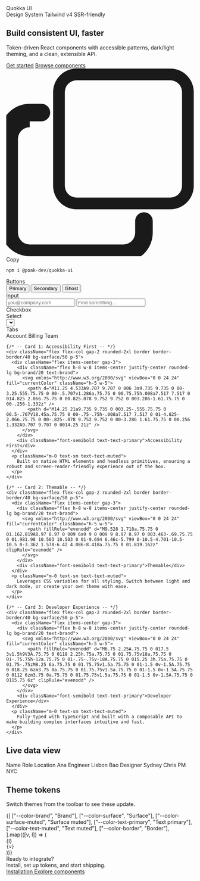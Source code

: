 

<Meta title="Introduction/Welcome" />

<section className="relative isolate overflow-hidden rounded-3xl border border-border/40 bg-surface p-10 shadow-sm">
  <div className="pointer-events-none absolute -inset-24 -z-10 blur-3xl opacity-70" style={{background:'radial-gradient(1200px 400px at 10% 10%, color-mix(in oklab, var(--color-brand), white 70%) 0%, transparent 60%), radial-gradient(800px 300px at 95% 0%, color-mix(in oklab, var(--color-brand), black 72%) 0%, transparent 60%)'}} />
  <div>Quokka UI</div>
  <div className="grid items-center gap-10 lg:grid-cols-2">
    <div className="space-y-5">
      <div className="inline-flex items-center gap-2 rounded-full border border-border/40 bg-surface-muted/60 px-3 py-1 text-xs text-text-muted">
        <span>Design System</span>
        <span className="h-1 w-1 rounded-full bg-border" />
        <span>Tailwind v4</span>
        <span className="h-1 w-1 rounded-full bg-border" />
        <span>SSR-friendly</span>
      </div>
      <h1 className="m-0 text-4xl font-extrabold leading-tight tracking-tight text-text-primary sm:text-5xl">
        Build consistent UI, <span className="bg-clip-text text-transparent" style={{backgroundImage:'linear-gradient(90deg, var(--color-text-primary), color-mix(in oklab, var(--color-brand), white 10%))'}}>faster</span>
      </h1>
      <p className="m-0 max-w-[60ch] text-lg text-text-muted">
        Token-driven React components with accessible patterns, dark/light theming, and a clean, extensible API.
      </p>
      <div className="flex flex-col gap-6 pt-2">
      <div className="flex flex-wrap items-center gap-3 pt-2">
  <a className="inline-flex items-center rounded-lg bg-brand px-5 py-3 text-base font-medium text-on-brand shadow-sm !text-black transition-transform hover:scale-105" href="/?path=/docs/introduction-installation--docs">Get started</a>
  <a className="inline-flex items-center rounded-lg border border-border/60 bg-surface-muted/60 px-5 py-3 text-base font-medium !text-black transition-colors hover:bg-surface" href="/?path=/docs/components-button--docs">Browse components</a>
</div>
      <div className="relative max-w-lg overflow-hidden rounded-xl bg-green-100 p-4 pt-8 shadow-lg mt-6">
        <div className="absolute top-3 left-4 flex gap-1.5">
          <div className="h-2.5 w-2.5 rounded-full bg-red-400"></div>
          <div className="h-2.5 w-2.5 rounded-full bg-gray-300"></div>
          <div className="h-2.5 w-2.5 rounded-full bg-green-600"></div>
        </div>
        <div className="absolute top-2 right-2 flex cursor-pointer items-center gap-1 rounded-md bg-white-100 px-2 py-1 text-xs text-[#9095A1]">
          <svg xmlns="http://www.w3.org/2000/svg" viewBox="0 0 16 16" fill="currentColor" className="w-3 h-3"><path fillRule="evenodd" d="M4 2a2 2 0 0 1 2-2h8a2 2 0 0 1 2 2v8a2 2 0 0 1-2 2H6a2 2 0 0 1-2-2V2Zm2-1a1 1 0 0 0-1 1v8a1 1 0 0 0 1 1h8a1 1 0 0 0 1-1V2a1 1 0 0 0-1-1H6ZM2 5a1 1 0 0 0-1 1v8a1 1 0 0 0 1 1h8a1 1 0 0 0 1-1v-1a.75.75 0 0 1 1.5 0v1A2.5 2.5 0 0 1 11.5 16H2A2.5 2.5 0 0 1-.5 13.5v-8A2.5 2.5 0 0 1 2 3h1a.75.75 0 0 1 0 1.5H2Z" clipRule="evenodd" /></svg>
          Copy
        </div>
        <pre className="m-0 text-[#E6EDF3]"><code>npm i @poak-dev/quokka-ui</code></pre>
      </div>
    </div>
</div>
    <div className="rounded-2xl border border-border/40 bg-surface p-6 shadow-sm">
      <div className="grid gap-4">
        <div className="relative overflow-hidden rounded-xl border border-border/40 bg-surface p-4 glow-card">
          <div className="mb-2 text-sm font-medium text-text-primary">Buttons</div>
          <div className="flex flex-wrap gap-2">
            <Button intent="primary">Primary</Button>
            <Button intent="secondary">Secondary</Button>
            <Button intent="ghost">Ghost</Button>
          </div>
        </div>
        <div className="grid gap-4 md:grid-cols-2">
          <div className="relative overflow-hidden rounded-xl border border-border/40 bg-surface p-4 glow-card">
            <div className="mb-2 text-sm font-medium text-text-primary">Input</div>
            <div className="space-y-3">
              <Input aria-label="Email" label="Email" placeholder="you@company.com" />
              <Input aria-label="Search" variant="subtle" label="Search" placeholder="Find something…" />
            </div>
          </div>
          <div className="relative overflow-hidden rounded-xl border border-border/40 bg-surface p-4 glow-card">
            <div className="mb-2 text-sm font-medium text-text-primary" >Checkbox</div>
            <div className="flex flex-col gap-3 space-y-2">
              <Checkbox label="Notify me" />
              <Checkbox label="Subscribe to newsletter" helperText="No spam, unsubscribe anytime." />
            </div>
          </div>
        </div>
        <div className="grid gap-4 md:grid-cols-2">
          <div className="relative overflow-hidden rounded-xl border border-border/40 bg-surface p-4 glow-card">
            <div className="mb-2 text-sm font-medium text-text-primary">Select</div>
            <div>
              <Select defaultValue="apple">
                <Select.Item value="apple">Apple</Select.Item>
                <Select.Item value="orange">Orange</Select.Item>
                <Select.Item value="banana">Banana</Select.Item>
              </Select>
            </div>
          </div>
          <div className="relative overflow-hidden rounded-xl border border-border/40 bg-surface p-4 glow-card">
            <div className="mb-2 text-sm font-medium text-text-primary">Tabs</div>
            <Tabs defaultValue="account">
              <Tabs.List>
                <Tabs.Trigger value="account">Account</Tabs.Trigger>
                <Tabs.Trigger value="billing">Billing</Tabs.Trigger>
                <Tabs.Trigger value="team">Team</Tabs.Trigger>
              </Tabs.List>
            </Tabs>
          </div>
        </div>
      </div>
    </div>

  </div>
</section>

<section className="relative mt-12 overflow-hidden rounded-3xl p-px">
  <div className="absolute inset-0 -z-10 feature-glow" />
  <div className="grid gap-4 rounded-3xl bg-surface/80 p-8 backdrop-blur-sm md:grid-cols-3">

    {/* -- Card 1: Accessibility First -- */}
    <div className="flex flex-col gap-2 rounded-2xl border border-border/40 bg-surface/50 p-5">
      <div className="flex items-center gap-3">
        <div className="flex h-8 w-8 items-center justify-center rounded-lg bg-brand/20 text-brand">
          <svg xmlns="http://www.w3.org/2000/svg" viewBox="0 0 24 24" fill="currentColor" className="h-5 w-5">
            <path d="M11.25 4.533A9.707 9.707 0 006 3a9.735 9.735 0 00-3.25.555.75.75 0 00-.5.707v1.286a.75.75 0 00.75.75h.008a7.517 7.517 0 014.825 2.066.75.75 0 00.825.078 9.752 9.752 0 003.286-1.61.75.75 0 00-.256-1.332z" />
            <path d="M14.25 21a9.735 9.735 0 003.25-.555.75.75 0 00.5-.707V18.45a.75.75 0 00-.75-.75h-.008a7.517 7.517 0 01-4.825-2.066.75.75 0 00-.825-.078 9.752 9.752 0 00-3.286 1.61.75.75 0 00.256 1.332A9.707 9.707 0 0014.25 21z" />
          </svg>
        </div>
        <div className="font-semibold text-text-primary">Accessibility First</div>
      </div>
      <p className="m-0 text-sm text-text-muted">
        Built on native HTML elements and headless primitives, ensuring a robust and screen-reader-friendly experience out of the box.
      </p>
    </div>

    {/* -- Card 2: Themable -- */}
    <div className="flex flex-col gap-2 rounded-2xl border border-border/40 bg-surface/50 p-5">
      <div className="flex items-center gap-3">
        <div className="flex h-8 w-8 items-center justify-center rounded-lg bg-brand/20 text-brand">
          <svg xmlns="http://www.w3.org/2000/svg" viewBox="0 0 24 24" fill="currentColor" className="h-5 w-5">
            <path fillRule="evenodd" d="M9.528 1.718a.75.75 0 01.162.819A8.97 8.97 0 009 6a9 9 0 009 9 8.97 8.97 0 003.463-.69.75.75 0 01.981.98 10.503 10.503 0 01-9.694 6.46c-5.799 0-10.5-4.701-10.5-10.5 0-3.362 1.578-6.42 4.086-8.418a.75.75 0 01.819.162z" clipRule="evenodd" />
          </svg>
        </div>
        <div className="font-semibold text-text-primary">Themable</div>
      </div>
      <p className="m-0 text-sm text-text-muted">
        Leverages CSS variables for all styling. Switch between light and dark mode, or create your own theme with ease.
      </p>
    </div>

    {/* -- Card 3: Developer Experience -- */}
    <div className="flex flex-col gap-2 rounded-2xl border border-border/40 bg-surface/50 p-5">
      <div className="flex items-center gap-3">
        <div className="flex h-8 w-8 items-center justify-center rounded-lg bg-brand/20 text-brand">
          <svg xmlns="http://www.w3.org/2000/svg" viewBox="0 0 24 24" fill="currentColor" className="h-5 w-5">
            <path fillRule="evenodd" d="M6.75 2.25A.75.75 0 017.5 3v1.5h9V3A.75.75 0 0118 2.25h.75a.75.75 0 01.75.75v18a.75.75 0 01-.75.75h-12a.75.75 0 01-.75-.75v-18A.75.75 0 015.25 3h.75a.75.75 0 01.75-.75zM8.25 6a.75.75 0 01.75.75v1.5a.75.75 0 01-1.5 0v-1.5A.75.75 0 018.25 6zm3.75 0a.75.75 0 01.75.75v1.5a.75.75 0 01-1.5 0v-1.5A.75.75 0 0112 6zm3.75 0a.75.75 0 01.75.75v1.5a.75.75 0 01-1.5 0v-1.5A.75.75 0 0115.75 6z" clipRule="evenodd" />
          </svg>
        </div>
        <div className="font-semibold text-text-primary">Developer Experience</div>
      </div>
      <p className="m-0 text-sm text-text-muted">
        Fully-typed with TypeScript and built with a composable API to make building complex interfaces intuitive and fast.
      </p>
    </div>

  </div>
</section>

<h2 className="mt-12 text-xl font-semibold text-text-primary">
  Live data view
</h2>
<div className="rounded-2xl border border-border/40 bg-surface p-4">
  <FinalTable frame="framed" className="w-full">
    <FinalTable.Header>
      <FinalTable.Row density="compact">
        <FinalTable.Head density="compact">Name</FinalTable.Head>
        <FinalTable.Head density="compact">Role</FinalTable.Head>
        <FinalTable.Head density="compact">Location</FinalTable.Head>
      </FinalTable.Row>
    </FinalTable.Header>
    <FinalTable.Body>
      <FinalTable.Row density="compact">
        <FinalTable.Cell density="compact">Ana</FinalTable.Cell>
        <FinalTable.Cell density="compact">Engineer</FinalTable.Cell>
        <FinalTable.Cell density="compact">Lisbon</FinalTable.Cell>
      </FinalTable.Row>
      <FinalTable.Row density="compact">
        <FinalTable.Cell density="compact">Bao</FinalTable.Cell>
        <FinalTable.Cell density="compact">Designer</FinalTable.Cell>
        <FinalTable.Cell density="compact">Sydney</FinalTable.Cell>
      </FinalTable.Row>
      <FinalTable.Row density="compact">
        <FinalTable.Cell density="compact">Chris</FinalTable.Cell>
        <FinalTable.Cell density="compact">PM</FinalTable.Cell>
        <FinalTable.Cell density="compact">NYC</FinalTable.Cell>
      </FinalTable.Row>
    </FinalTable.Body>
  </FinalTable>
</div>

<h2 className="mt-12 text-xl font-semibold text-text-primary">Theme tokens</h2>
<p className="m-0 mb-3 text-sm text-text-muted">
  Switch themes from the toolbar to see these update.
</p>
<div className="grid grid-cols-2 gap-3 sm:grid-cols-3 lg:grid-cols-6">
  {[
    ["--color-brand", "Brand"],
    ["--color-surface", "Surface"],
    ["--color-surface-muted", "Surface muted"],
    ["--color-text-primary", "Text primary"],
    ["--color-text-muted", "Text muted"],
    ["--color-border", "Border"],
  ].map(([v, l]) => (
    <div key={v} className="rounded-xl border border-border/40 bg-surface p-3">
      <div className="h-12 rounded-md" style={{ background: `var(${v})` }} />
      <div className="mt-2 text-xs text-text-muted">{l}</div>
      <code className="text-[11px] text-text-muted">{v}</code>
    </div>
  ))}
</div>

<div className="mt-12 rounded-3xl border border-border/40 bg-surface p-8 text-center">
  <div className="text-lg font-medium text-text-primary">
    Ready to integrate?
  </div>
  <div className="mt-1 text-sm text-text-muted">
    Install, set up tokens, and start shipping.
  </div>
  <div className="mt-4 flex justify-center gap-2">
    <a
      className="inline-flex items-center rounded-lg bg-brand px-5 py-3 text-on-brand"
      href="/?path=/docs/introduction-installation--docs"
    >
      Installation
    </a>
    <a
      className="inline-flex items-center rounded-lg bg-surface-muted px-5 py-3 text-text-primary"
      href="/?path=/docs/components-button--docs"
    >
      Explore components
    </a>
  </div>
</div>
